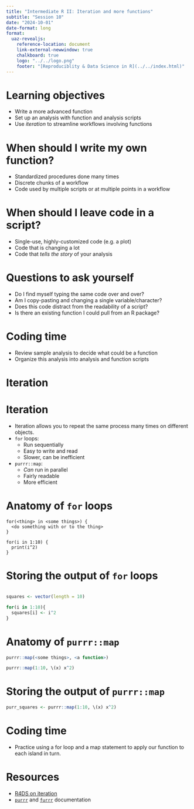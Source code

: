```yaml
---
title: "Intermediate R II: Iteration and more functions"
subtitle: "Session 10"
date: "2024-10-01"
date-format: long
format:
  uaz-revealjs:
    reference-location: document
    link-external-newwindow: true
    chalkboard: true
    logo: "../../logo.png"
    footer: "[Reproduciblity & Data Science in R](../../index.html)"
---
```


# Learning objectives

-   Write a more advanced function
-   Set up an analysis with function and analysis scripts
-   Use *iteration* to streamline workflows involving functions

# When should I write my own function?

-   Standardized procedures done many times
-   Discrete chunks of a workflow
-   Code used by multiple scripts or at multiple points in a workflow

# When should I leave code in a script?

-   Single-use, highly-customized code (e.g. a plot)
-   Code that is changing a lot
-   Code that *tells the story* of your analysis

# Questions to ask yourself

-   Do I find myself typing the same code over and over?
-   Am I copy-pasting and changing a single variable/character?
-   Does this code distract from the readability of a script?
-   Is there an existing function I could pull from an R package?

# Coding time

-   Review sample analysis to decide what could be a function
-   Organize this analysis into analysis and function scripts

# Iteration

# Iteration

-   Iteration allows you to repeat the same process many times on different objects.
-   `for` loops:
    -   Run sequentially
    -   Easy to write and read
    -   Slower, can be inefficient
-   `purrr::map`:
    -   *Can* run in parallel
    -   Fairly readable
    -   More efficient

# Anatomy of `for` loops

```         
for(<thing> in <some things>) {
  <do something with or to the thing>
}
```

```         
for(i in 1:10) {
  print(i^2)
}
```

# Storing the output of `for` loops

```r         

squares <- vector(length = 10)

for(i in 1:10){
  squares[i] <- i^2
}
```

# Anatomy of `purrr::map`

```r         
purrr::map(<some things>, <a function>)
```

```r         
purrr::map(1:10, \(x) x^2)
```

# Storing the output of `purrr::map`

```r         
purr_squares <- purrr::map(1:10, \(x) x^2)
```

# Coding time

-   Practice using a for loop and a map statement to apply our function to each island in turn.

# Resources

-   [R4DS on iteration](https://r4ds.hadley.nz/iteration.html)
-   [`purrr`](https://purrr.tidyverse.org/) and [`furrr`](https://furrr.futureverse.org/) documentation
